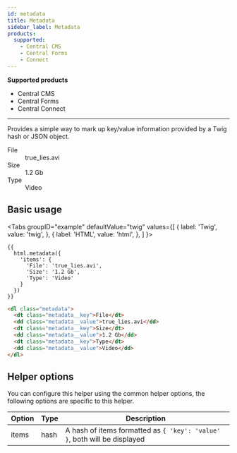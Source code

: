 ```yaml
---
id: metadata
title: Metadata
sidebar_label: Metadata
products:
  supported:
    - Central CMS
    - Central Forms
    - Connect
---
```


<div className="product-support">
  <strong>Supported products</strong>
  <ul>
    <li className="product-support--supported"><FontAwesomeIcon icon="fa-solid fa-check-circle" /> Central CMS</li>
    <li className="product-support--supported"><FontAwesomeIcon icon="fa-solid fa-check-circle" /> Central Forms</li>
    <li className="product-support--supported"><FontAwesomeIcon icon="fa-solid fa-check-circle" /> Central Connect</li>
  </ul>
</div>

----

Provides a simple way to mark up key/value information provided by a Twig hash or JSON object.

<div className="d-example">
  <dl className="metadata"><dt className="metadata__key">File</dt>
  <dd className="metadata__value">true_lies.avi</dd><dt className="metadata__key">Size</dt>
  <dd className="metadata__value">1.2 Gb</dd><dt className="metadata__key">Type</dt>
  <dd className="metadata__value">Video</dd></dl>
</div>

## Basic usage

<Tabs
  groupID="example"
  defaultValue="twig"
  values={[
    { label: 'Twig', value: 'twig', },
    { label: 'HTML', value: 'html', },
  ]
}>
<TabItem value="twig">

```twig
{{
  html.metadata({
    'items': {
      'File': 'true_lies.avi',
      'Size': '1.2 Gb',
      'Type': 'Video'
    }
  })
}}
```

</TabItem>
<TabItem value="html">

```html
<dl class="metadata">
  <dt class="metadata__key">File</dt>
  <dd class="metadata__value">true_lies.avi</dd>
  <dt class="metadata__key">Size</dt>
  <dd class="metadata__value">1.2 Gb</dd>
  <dt class="metadata__key">Type</dt>
  <dd class="metadata__value">Video</dd>
</dl>
```

</TabItem>
</Tabs>

## Helper options

You can configure this helper using the common helper options, the following options are specific to this helper.

| Option | Type | Description |
| ------ | ---- | ----------- |
| items | hash | A hash of items formatted as `{ 'key': 'value' }`, both will be displayed |
